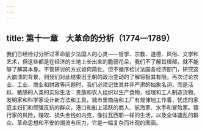 ```yaml
---
---
---
```

title: 第十一章　大革命的分析（1774—1789）
---




我们已经检讨分析过革命前夕法国人的心灵——哲学、宗教、道德、风俗、文学和艺术，但这些都是在经济的土地上长出来的脆弱花朵，我们不了解其根部，就不能够了解其本身。不管研讨的方式如何简化，但不循序检讨法国各经济部门，研究这大崩溃的背景，则我们对此结束旧王朝的政治变动的了解将极其有限。再次讨论农业、工业、商业和财政等问题时，我们必须记住其并非严肃的抽象名词，而是活跃、敏感的人类的实际生活：贵族和农人组织以生产食物，经理和工人制造货物，发明家和科学家设计新方法和工具，城市里商店和工厂有规律地工作着，忧虑的家庭主妇们和顽强反抗的群众，港口和船上活跃的商人、航海家、水手和冒险家。银行家的风险，赚取、损失金钱如内克，像拉瓦西耶一样的生活，以及全体骚乱的群众、革命思想和不安的潮流与压力，它是一幅复杂而壮观的图画。